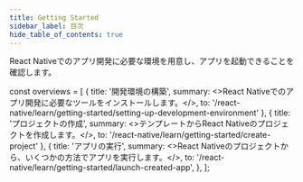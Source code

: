 ```yaml
---
title: Getting Started
sidebar_label: 目次
hide_table_of_contents: true
---
```


React Nativeでのアプリ開発に必要な環境を用意し、アプリを起動できることを確認します。

<!-- textlint-disable ja-technical-writing/sentence-length,ja-technical-writing/max-comma,ja-spacing/ja-no-space-around-parentheses,jtf-style/3.3.かっこ類と隣接する文字の間のスペースの有無,ja-technical-writing/ja-no-mixed-period,ja-technical-writing/no-unmatched-pair -->

const overviews = [
  {
    title: '開発環境の構築',
    summary: <>React Nativeでのアプリ開発に必要なツールをインストールします。</>,
    to: '/react-native/learn/getting-started/setting-up-development-environment'
  },
  {
    title: 'プロジェクトの作成',
    summary: <>テンプレートからReact Nativeのプロジェクトを作成します。</>,
    to: '/react-native/learn/getting-started/create-project'
  },
  {
    title: 'アプリの実行',
    summary: <>React Nativeのプロジェクトから、いくつかの方法でアプリを実行します。</>,
    to: '/react-native/learn/getting-started/launch-created-app',
  },
];

<PageList overviews={overviews} colSize={12}/>

<!-- textlint-enable ja-technical-writing/sentence-length,ja-technical-writing/max-comma,ja-spacing/ja-no-space-around-parentheses,jtf-style/3.3.かっこ類と隣接する文字の間のスペースの有無,ja-technical-writing/ja-no-mixed-period,ja-technical-writing/no-unmatched-pair -->
